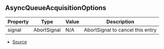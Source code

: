 ## AsyncQueueAcquisitionOptions

| Property | Type | Value | Description |
| ----------- | ----------- | ----------- | ----------- |
| signal | AbortSignal | N/A | AbortSignal to cancel this entry |


- [Source](https://github.com/Androz2091/discord-player/blob/074396c/packages/discord-player/src/utils/AsyncQueue.ts#L3)